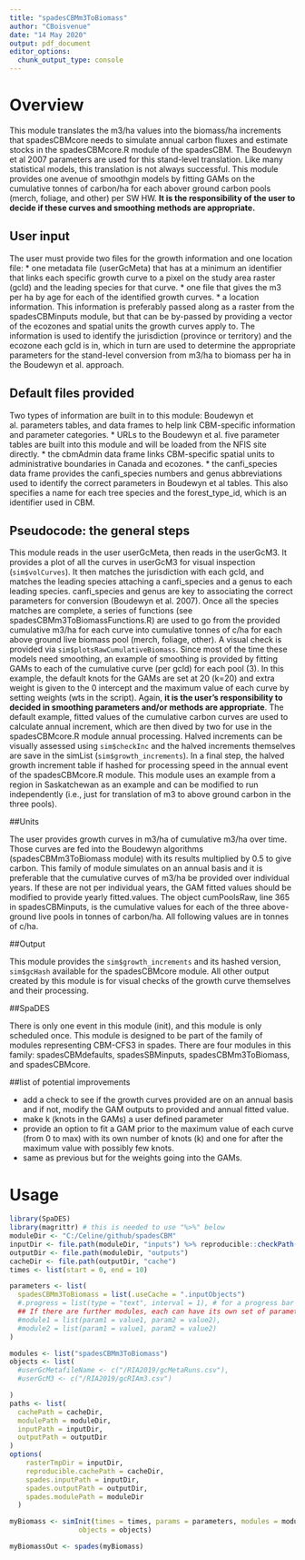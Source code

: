 ---
title: "spadesCBMm3ToBiomass"
author: "CBoisvenue"
date: "14 May 2020"
output: pdf_document
editor_options: 
  chunk_output_type: console
---

# Overview

This module translates the m3/ha values into the biomass/ha increments that spadesCBMcore needs to simulate annual carbon fluxes and estimate stocks in the spadesCBMcore.R module of the spadesCBM. The Boudewyn et al 2007 parameters are used for this stand-level translation. Like many statistical models, this translation is not always successful. This module provides one avenue of smoothgin models by fitting GAMs on the cumulative tonnes of carbon/ha for each abover ground carbon pools (merch, foliage, and other) per SW HW. **It is the responsibility of the user to decide if these curves and smoothing methods are appropriate.** 

## User input

The user must provide two files for the growth information and one location file: 
* one metadata file (userGcMeta) that has at a minimum an identifier that links each specific growth curve to a pixel on the study area raster (gcId) and the leading species for that curve.
* one file that gives the m3 per ha by age for each of the identified growth curves. 
* a location information. This information is preferably passed along as a raster from the spadesCBMinputs module, but that can be by-passed by providing a vector of the ecozones and spatial units the growth curves apply to. The information is used to identify the jurisdiction (province or territory) and the ecozone each gcId is in, which in turn are used to determine the appropriate parameters for the stand-level conversion from m3/ha to biomass per ha in the Boudewyn et al. approach.

## Default files provided

Two types of information are built in to this module: Boudewyn et al. parameters tables, and data frames to help link CBM-specific information and parameter categories. 
* URLs to the Boudewyn et al. five parameter tables are built into this module and will be loaded from the NFIS site directly.
* the cbmAdmin data frame links CBM-specific spatial units to administrative boundaries in Canada and ecozones.
* the canfi_species data frame provides the canfi_species numbers and genus abbreviations used to identify the correct parameters in Boudewyn et al tables. This also specifies a name for each tree species and the forest_type_id, which is an identifier used in CBM.

## Pseudocode: the general steps

This module reads in the user userGcMeta, then reads in the userGcM3. It provides a plot of all the curves in userGcM3 for visual inspection (`sim$volCurves`). It then matches the jurisdiction with each gcId, and matches the leading species attaching a canfi_species and a genus to each leading species. canfi_species and genus are key to associating the correct parameters for conversion (Boudewyn et al. 2007). Once all the species matches are complete, a series of functions (see spadesCBMm3ToBiomassFunctions.R) are used to go from the provided cumulative m3/ha for each curve into cumulative tonnes of c/ha for each above ground live biomass pool (merch, foliage, other). A visual check is provided via `sim$plotsRawCumulativeBiomass`. Since most of the time these models need smoothing, an example of smoothing is provided by fitting GAMs to each of the cumulative curve (per gcId) for each pool (3). In this example, the default knots for the GAMs are set at 20 (k=20) and extra weight is given to the 0 intercept and the maximum value of each curve by setting weights (wts in the script). Again, **it is the user's responsibility to decided in smoothing parameters and/or methods are appropriate**. The default example, fitted values of the cumulative carbon curves are used to calculate annual increment, which are then dived by two for use in the spadesCBMcore.R module annual processing. Halved increments can be visually assessed using `sim$checkInc` and the halved increments themselves are save in the simList (`sim$growth_increments`). In a final step, the halved growth increment table if hashed for processing speed in the annual event of the spadesCBMcore.R module. This module uses an example from a region in Saskatchewan as an example and can be modified to run independently (i.e., just for translation of m3 to above ground carbon in the three pools).

##Units

The user provides growth curves in m3/ha of cumulative m3/ha over time. Those curves are fed into the Boudewyn algorithms (spadesCBMm3ToBiomass module) with its results multiplied by 0.5 to give carbon. This family of module simulates on an annual basis and it is preferable that the cumulative curves of m3/ha be provided over individual years. If these are not per individual years, the GAM fitted values should be modified to provide yearly fitted.values. The object cumPoolsRaw, line 365 in spadesCBMinputs, is the cumulative values for each of the three above-ground live pools in tonnes of carbon/ha. All following values are in tonnes of c/ha.


##Output

This module provides the `sim$growth_increments` and its hashed version, ` sim$gcHash` available for the spadesCBMcore module. All other output created by this module is for visual checks of the growth curve themselves and their processing.

##SpaDES

There is only one event in this module (init), and this module is only scheduled once. This module is designed to be part of the family of modules representing CBM-CFS3 in spades. There are four modules in this family: spadesCBMdefaults, spadesSBMinputs, spadesCBMm3ToBiomass, and spadesCBMcore.

##list of potential improvements

* add a check to see if the growth curves provided are on an annual basis and if not, modify the GAM outputs to provided and annual fitted value.
* make k (knots in the GAMs) a user defined parameter
* provide an option to fit a GAM prior to the maximum value of each curve (from 0 to max) with its own number of knots (k) and one for after the maximum value with possibly few knots.
* same as previous but for the weights going into the GAMs.


# Usage

```{r module_usage}
library(SpaDES)
library(magrittr) # this is needed to use "%>%" below
moduleDir <- "C:/Celine/github/spadesCBM"
inputDir <- file.path(moduleDir, "inputs") %>% reproducible::checkPath(create = TRUE)
outputDir <- file.path(moduleDir, "outputs")
cacheDir <- file.path(outputDir, "cache")
times <- list(start = 0, end = 10)

parameters <- list(
  spadesCBMm3ToBiomass = list(.useCache = ".inputObjects")
  #.progress = list(type = "text", interval = 1), # for a progress bar
  ## If there are further modules, each can have its own set of parameters:
  #module1 = list(param1 = value1, param2 = value2),
  #module2 = list(param1 = value1, param2 = value2)
)

modules <- list("spadesCBMm3ToBiomass")
objects <- list(
  #userGcMetafileName <- c("/RIA2019/gcMetaRuns.csv"),
  #userGcM3 <- c("/RIA2019/gcRIAm3.csv")

)
paths <- list(
  cachePath = cacheDir,
  modulePath = moduleDir,
  inputPath = inputDir,
  outputPath = outputDir
)
options(
    rasterTmpDir = inputDir,
    reproducible.cachePath = cacheDir,
    spades.inputPath = inputDir,
    spades.outputPath = outputDir,
    spades.modulePath = moduleDir
  )

myBiomass <- simInit(times = times, params = parameters, modules = modules,
                 objects = objects)

myBiomassOut <- spades(myBiomass)
```


